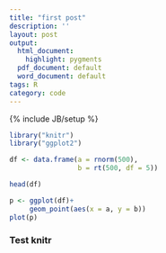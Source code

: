 ```yaml
---
title: "first post"
description: ''
layout: post
output:
  html_document:
    highlight: pygments
  pdf_document: default
  word_document: default
tags: R
category: code
---
```

{% include JB/setup %}



```r
library("knitr")
library("ggplot2")

df <- data.frame(a = rnorm(500),
                 b = rt(500, df = 5))

head(df)

p <- ggplot(df)+
     geom_point(aes(x = a, y = b))
plot(p)
```

### Test knitr

